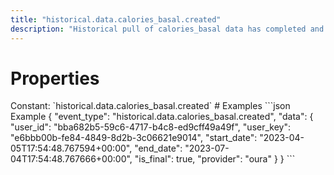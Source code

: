 ```yaml
---
title: "historical.data.calories_basal.created"
description: "Historical pull of calories_basal data has completed and you can now pull data for this resource."
---
```

# Properties
<ResponseField name="event_type" type="const string" required="true">
Constant: `historical.data.calories_basal.created`
</ResponseField>
<ResponseField name="data" type="HistoricalDataCreated" required="true">
<Expandable title="HistoricalDataCreated" defaultOpen="true">
<ResponseField name="user_id" type="string" required="true">
</ResponseField>
<ResponseField name="user_key" type="string" required="true">
</ResponseField>
<ResponseField name="start_date" type="string" required="true">
</ResponseField>
<ResponseField name="end_date" type="string" required="true">
</ResponseField>
<ResponseField name="is_final" type="boolean" required="true">
</ResponseField>
<ResponseField name="provider" type="string" required="true">
</ResponseField>
</Expandable>
</ResponseField>
# Examples
<CodeGroup>
```json Example
{
  "event_type": "historical.data.calories_basal.created",
  "data": {
    "user_id": "bba682b5-59c6-4717-b4c8-ed9cff49a49f",
    "user_key": "e6bbb00b-fe84-4849-8d2b-3c06621e9014",
    "start_date": "2023-04-05T17:54:48.767594+00:00",
    "end_date": "2023-07-04T17:54:48.767666+00:00",
    "is_final": true,
    "provider": "oura"
  }
}
```
</CodeGroup>
